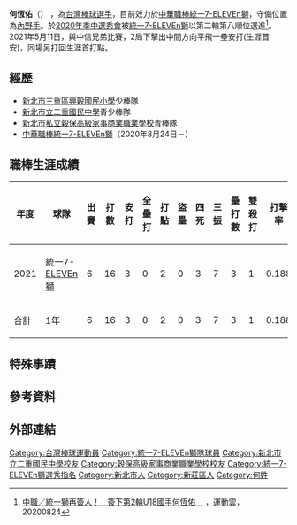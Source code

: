 {{Infobox CPBL player|
|name=何恆佑|
|image=|
|width=300|
|position=內野手|
|team=統一7-ELEVEn獅|
|number=53|
|bats=左|
|throws=右|
|birthdate={{birth_date_and_age|2001|10|12|mf=y}}|
|birthplace={{TWN}}[[新北市|新北市]][[新莊區|新莊區]]|
|debutdate=5月7日
|debutyear=2021年
|debutteam=統一7-ELEVEn獅
|statyear=2021年球季
|stat1label=打擊率
|stat1value=0.188
|stat2label=全壘打
|stat2value=0
|stat3label=打點
|stat3value=2
|stat4label=盜壘
|stat4value=0
|teams=<nowiki></nowiki> 
*[[統一7-ELEVEn獅|統一7-ELEVEn獅]]（2020年8月24日－）
|awards=<nowiki></nowiki>
*1次[[中華職棒總冠軍賽|總冠軍]]：2020
}}

'''何恆佑'''（{{bd|2001年|10月12日}}） ，為[[台灣|台灣]][[棒球|棒球]][[選手|選手]]，目前效力於[[中華職棒|中華職棒]][[統一7-ELEVEn獅|統一7-ELEVEn獅]]，守備位置為[[內野手|內野手]]。於[[中華職棒歷年選秀會#職棒三十一年（2020年）|2020年季中選秀會]]被[[統一7-ELEVEn獅|統一7-ELEVEn獅]]以第二輪第八順位選進<ref>[https://sports.ettoday.net/news/1792144 中職／統一獅再簽人！　簽下第2輪U18國手何恆佑　] {{Wayback|url=https://sports.ettoday.net/news/1792144 |date=20220325110535 }}，運動雲，20200824</ref>。
2021年5月11日，與中信兄弟比賽，2局下擊出中間方向平飛一壘安打(生涯首安)，同場另打回生涯首打點。

==經歷==
*[[新北市三重區興穀國民小學|新北市三重區興穀國民小學]]少棒隊
*[[新北市立二重國民中學|新北市立二重國民中學]]青少棒隊
*[[新北市私立穀保高級家事商業職業學校|新北市私立穀保高級家事商業職業學校]]青棒隊
*[[中華職棒|中華職棒]][[統一7-ELEVEn獅|統一7-ELEVEn獅]]（2020年8月24日－）

==職棒生涯成績==
{| class="wikitable" width="1000px"
|- align="center"
!年度!!球隊!!出賽!!打數!!安打!!全壘打!!打點!!盜壘!!四死!!三振!!壘打數!!雙殺打!!打擊率!!上壘率!!長打率!!OPS
|- align="center"
|2021||[[統一7-ELEVEn獅|統一7-ELEVEn獅]]||6||16||3||0||2||0||3||7||3||1||0.188||0.316||0.188||0.504
|- style="color:black; background-color:#F75000;color:#FFFFFF" align="center"
|合計||1年||6||16||3||0||2||0||3||7||3||1||0.188||0.316||0.188||0.504
|}

==特殊事蹟==

== 參考資料 ==
{{reflist}}

==外部連結==
{{台灣棒球維基館}}
{{統一7-ELEVEn獅隊球員名單}}
{{DEFAULTSORT:Ho Heng Yu}}
[[Category:台灣棒球運動員|Category:台灣棒球運動員]]
[[Category:統一7-ELEVEn獅隊球員|Category:統一7-ELEVEn獅隊球員]]
[[Category:新北市立二重國民中學校友|Category:新北市立二重國民中學校友]]
[[Category:穀保高級家事商業職業學校校友|Category:穀保高級家事商業職業學校校友]]
[[Category:統一7-ELEVEn獅選秀指名|Category:統一7-ELEVEn獅選秀指名]]
[[Category:新北市人|Category:新北市人]]
[[Category:新莊區人|Category:新莊區人]]
[[Category:何姓|Category:何姓]]